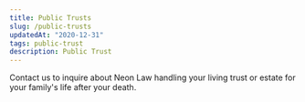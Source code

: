 ```yaml
---
title: Public Trusts
slug: /public-trusts
updatedAt: "2020-12-31"
tags: public-trust
description: Public Trust
---
```


Contact us to inquire about Neon Law handling your living trust or estate for
your family's life after your death.
